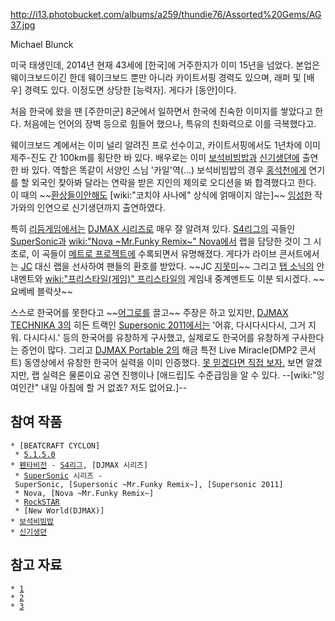 http://i13.photobucket.com/albums/a259/thundie76/Assorted%20Gems/AG37.jpg

Michael Blunck

미국 태생인데, 2014년 현재 43세에 [한국]에 거주한지가 이미 15년을 넘었다.
본업은 웨이크보드이긴 한데 웨이크보드 뿐만 아니라 카이트서핑 경력도 있으며, 래퍼 및 [배우] 경력도 있다. 이정도면 상당한 [능력자]. 게다가 [동안]이다.

처음 한국에 왔을 땐 [주한미군] 8군에서 일하면서 한국에 친숙한 이미지를 쌓았다고 한다. 처음에는 언어의 장벽 등으로 힘들어 했으나, 특유의 친화력으로 이를 극복했다고.

웨이크보드 계에서는 이미 널리 알려진 프로 선수이고, 카이트서핑에서도 1년차에 이미 제주-진도 간 100km를 횡단한 바 있다. 배우로는 이미 [[보석비빔밥]]과 [[신기생뎐]]에 출연한 바 있다. 역할은 똑같이 서양인 스님 '카일'역(…) 보석비빔밥의 경우 [[홍석천]]에게 연기를 할 외국인 찾아봐 달라는 연락을 받은 지인의 제의로 오디션을 봐 합격했다고 한다. 이 때의 ~~[[환상들이]]안해도 [wiki:"코치야 사나에" 상식에 얽매이지 않는]~~ [[임성한]] 작가와의 인연으로 신기생뎐까지 출연하였다.

특히 [[리듬게임]]에서는 [[DJMAX 시리즈]]로 매우 잘 알려져 있다. [[S4리그]]의 곡들인 [[SuperSonic]]과 [[wiki:"Nova ~Mr.Funky Remix~" Nova]]에서 랩을 담당한 것이 그 시초로, 이 곡들이 [[메트로 프로젝트]]에 수록되면서 유명해졌다. 게다가 라이브 콘서트에서는 [[JC]] 대신 랩을 선사하여 팬들의 환호를 받았다. ~~JC [[지못미]]~~
그리고 [[탭 소닉]]의 안내멘트와 [[wiki:"프리스타일(게임)" 프리스타일]]의 게임내 중계멘트도 이분 되시겠다. ~~요베베 블락샷~~

스스로 한국어를 못한다고 ~~[[어그로]]를 끌고~~ 주장은 하고 있지만, [[DJMAX TECHNIKA 3]]의 히든 트랙인 [[Supersonic 2011]]에서는 '어휴, 다시다시다시, 그거 지워. 다시다시.' 등의 한국어를 유창하게 구사했고, 실제로도 한국어를 유창하게 구사한다는 증언이 많다.
그리고 [[DJMAX Portable 2]]의 해금 특전 Live Miracle(DMP2 콘서트) 동영상에서 유창한 한국어 실력을 이미 인증했다. [http://www.youtube.com/watch?v=qQItIkEZeQ4&feature=relmfu 못 믿겠다면 직접 보자.] 보면 알겠지만, 랩 실력은 물론이요 공연 진행이나 [애드립]도 수준급임을 알 수 있다. --[wiki:"잉여인간" 내일 아침에 할 거 없죠? 저도 없어요.]--

== 참여 작품 ==
 * [BEATCRAFT CYCLON]
  * [[5.1.5.0]]
 * [[펜타비전]] - [[S4리그]], [DJMAX 시리즈]
  * [[SuperSonic]] 시리즈 - SuperSonic, [Supersonic ~Mr.Funky Remix~], [Supersonic 2011]
  * Nova, [Nova ~Mr.Funky Remix~]
  * [[RockSTAR]]
  * [New World(DJMAX)]
 * [[보석비빔밥]]
 * [[신기생뎐]]

== 참고 자료 ==
 * [http://starin.edaily.co.kr/news/NewsRead.edy?SCD=EA31&newsid=01302166589815856&DCD=A10102 1]
 * [http://danmee.chosun.com/site/data/html_dir/2009/11/03/2009110302990.html 2]
 * [http://www.jejusori.net/news/articleView.html?idxno=104977 3]
